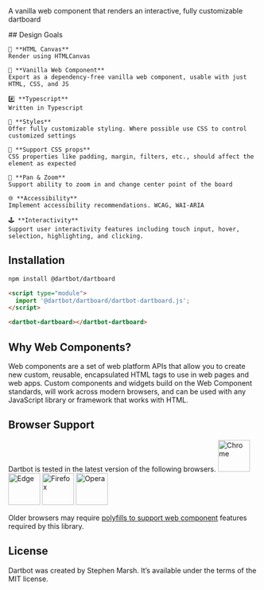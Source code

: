 
<Meta title="Introduction" name="ToC" />

<Title>Introduction</Title>
<Subtitle>A vanilla web component that renders an interactive, fully customizable dartboard</Subtitle>
<style>
{`
  #intro-goals {
    display: flex;
    flex-direction: row;

    & > div {
      flex-basis: 0;
      flex-grow: 1;
    }
  }
`}
</style>
<div id="intro-goals">
  <div style={{ 'padding-right': '4em '}}>
    ## Design Goals

    🎨 **HTML Canvas**
    Render using HTMLCanvas

    🍦 **Vanilla Web Component**
    Export as a dependency-free vanilla web component, usable with just HTML, CSS, and JS

    #️⃣ **Typescript**
    Written in Typescript

    🌈 **Styles**
    Offer fully customizable styling. Where possible use CSS to control customized settings

    🧾 **Support CSS props**
    CSS properties like padding, margin, filters, etc., should affect the element as expected

    🔎 **Pan & Zoom**
    Support ability to zoom in and change center point of the board

    🌐 **Accessibility**
    Implement accessibility recommendations. WCAG, WAI-ARIA

    🕹️ **Interactivity**
    Support user interactivity features including touch input, hover, selection, highlighting, and clicking.
  </div>
  <div>
    <dartbot-dartboard></dartbot-dartboard>
  </div>
</div>

## Installation
```bash
npm install @dartbot/dartboard
```
```html
<script type="module">
  import '@dartbot/dartboard/dartbot-dartboard.js';
</script>

<dartbot-dartboard></dartbot-dartboard>
```

## Why Web Components?
Web components are a set of web platform APIs that allow you to create new custom, reusable,
encapsulated HTML tags to use in web pages and web apps. Custom components and widgets build
on the Web Component standards, will work across modern browsers, and can be used with any
JavaScript library or framework that works with HTML.

## Browser Support
Dartbot is tested in the latest version of the following browsers.
<img src="./chrome.png" alt="Chrome" title="Chrome" width="64" height="64" />
<img src="./edge.png" alt="Edge" title="Edge" width="64" height="64" />
<img src="./firefox.png" alt="Firefox" title="Firefox" width="64" height="64" />
<img src="./opera.png" alt="Opera" title="Opera" width="64" height="64" />

Older browsers may require [polyfills to support web component](https://github.com/webcomponents/polyfills) features required by this library.

## License
Dartbot was created by Stephen Marsh. It’s available under the terms of the MIT license.
